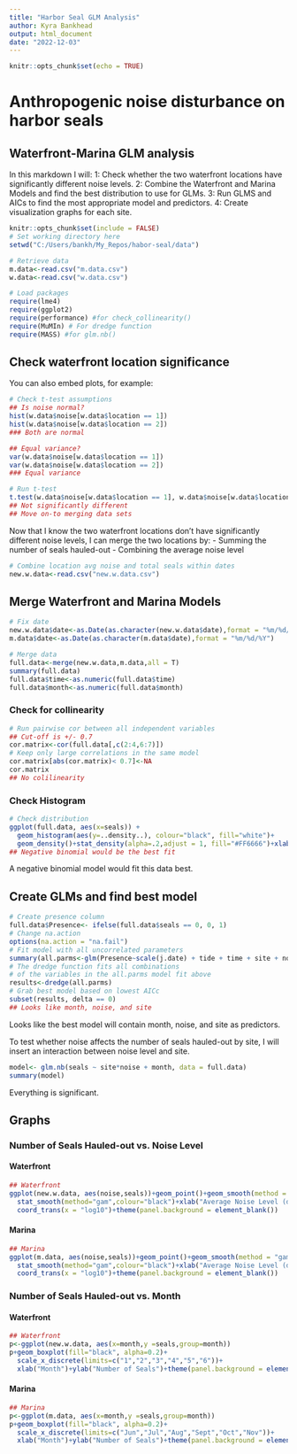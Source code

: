 ```yaml
---
title: "Harbor Seal GLM Analysis"
author: Kyra Bankhead
output: html_document
date: "2022-12-03"
---
```


```r
knitr::opts_chunk$set(echo = TRUE)
```

# Anthropogenic noise disturbance on harbor seals
## Waterfront-Marina GLM analysis

In this markdown I will:
1: Check whether the two waterfront locations have significantly different noise levels.
2: Combine the Waterfront and Marina Models and find the best distribution to use for GLMs.
3: Run GLMS and AICs to find the most appropriate model and predictors.
4: Create visualization graphs for each site.

```r
knitr::opts_chunk$set(include = FALSE)
# Set working directory here
setwd("C:/Users/bankh/My_Repos/habor-seal/data")

# Retrieve data
m.data<-read.csv("m.data.csv")
w.data<-read.csv("w.data.csv")

# Load packages
require(lme4)
require(ggplot2)
require(performance) #for check_collinearity()
require(MuMIn) # For dredge function
require(MASS) #for glm.nb()
```

## Check waterfront location significance

You can also embed plots, for example:

```r
# Check t-test assumptions
## Is noise normal?
hist(w.data$noise[w.data$location == 1])
hist(w.data$noise[w.data$location == 2])
### Both are normal

## Equal variance?
var(w.data$noise[w.data$location == 1])
var(w.data$noise[w.data$location == 2])
### Equal variance

# Run t-test
t.test(w.data$noise[w.data$location == 1], w.data$noise[w.data$location == 2])
## Not significantly different
## Move on-to merging data sets
```

Now that I know the two waterfront locations don't have significantly different noise levels, I can merge the two locations by:
- Summing the number of seals hauled-out
- Combining the average noise level

```r
# Combine location avg noise and total seals within dates
new.w.data<-read.csv("new.w.data.csv")
```

## Merge Waterfront and Marina Models 

```r
# Fix date
new.w.data$date<-as.Date(as.character(new.w.data$date),format = "%m/%d/%Y")
m.data$date<-as.Date(as.character(m.data$date),format = "%m/%d/%Y")

# Merge data
full.data<-merge(new.w.data,m.data,all = T)
summary(full.data)
full.data$time<-as.numeric(full.data$time)
full.data$month<-as.numeric(full.data$month)
```

### Check for collinearity

```r
# Run pairwise cor between all independent variables
## Cut-off is +/- 0.7
cor.matrix<-cor(full.data[,c(2:4,6:7)]) 
# Keep only large correlations in the same model
cor.matrix[abs(cor.matrix)< 0.7]<-NA
cor.matrix
## No colilinearity
```

### Check Histogram

```r
# Check distribution
ggplot(full.data, aes(x=seals)) + 
  geom_histogram(aes(y=..density..), colour="black", fill="white")+
  geom_density()+stat_density(alpha=.2,adjust = 1, fill="#FF6666")+xlab("Number of Seals Hauled-out")+ylab("Density")+theme(panel.background = element_blank())
## Negative binomial would be the best fit
```

A negative binomial model would fit this data best.

## Create GLMs and find best model

```r
# Create presence column
full.data$Presence<- ifelse(full.data$seals == 0, 0, 1)
# Change na.action
options(na.action = "na.fail")
# Fit model with all uncorrelated parameters
summary(all.parms<-glm(Presence~scale(j.date) + tide + time + site + noise + month, data = full.data, family = binomial))
# The dredge function fits all combinations
# of the variables in the all.parms model fit above
results<-dredge(all.parms)
# Grab best model based on lowest AICc
subset(results, delta == 0)
## Looks like month, noise, and site
```

Looks like the best model will contain month, noise, and site as predictors.

To test whether noise affects the number of seals hauled-out by site, I will insert an interaction between noise level and site.

```r
model<- glm.nb(seals ~ site*noise + month, data = full.data)
summary(model) 
```

Everything is significant.

## Graphs

### Number of Seals Hauled-out vs. Noise Level

#### Waterfront

```r
## Waterfront
ggplot(new.w.data, aes(noise,seals))+geom_point()+geom_smooth(method = "gam", formula =seals~s(noise))+
  stat_smooth(method="gam",colour="black")+xlab("Average Noise Level (dB)")+ylab("Number of Seals Hauled-out")+
  coord_trans(x = "log10")+theme(panel.background = element_blank())

```

#### Marina

```r
## Marina
ggplot(m.data, aes(noise,seals))+geom_point()+geom_smooth(method = "gam", formula =seals~s(noise))+
  stat_smooth(method="gam",colour="black")+xlab("Average Noise Level (dB)")+ylab("Number of Seals Hauled-out")+
  coord_trans(x = "log10")+theme(panel.background = element_blank())
```

### Number of Seals Hauled-out vs. Month

#### Waterfront

```r
## Waterfront
p<-ggplot(new.w.data, aes(x=month,y =seals,group=month))
p+geom_boxplot(fill="black", alpha=0.2)+
  scale_x_discrete(limits=c("1","2","3","4","5","6"))+
  xlab("Month")+ylab("Number of Seals")+theme(panel.background = element_blank())

```

#### Marina

```r
## Marina
p<-ggplot(m.data, aes(x=month,y =seals,group=month))
p+geom_boxplot(fill="black", alpha=0.2)+
  scale_x_discrete(limits=c("Jun","Jul","Aug","Sept","Oct","Nov"))+
  xlab("Month")+ylab("Number of Seals")+theme(panel.background = element_blank())
```

